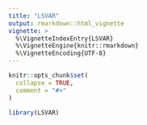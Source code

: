 ---
title: "LSVAR"
output: rmarkdown::html_vignette
vignette: >
  %\VignetteIndexEntry{LSVAR}
  %\VignetteEngine{knitr::rmarkdown}
  %\VignetteEncoding{UTF-8}
---

```{r, include = FALSE}
knitr::opts_chunk$set(
  collapse = TRUE,
  comment = "#>"
)
```

```{r setup}
library(LSVAR)
```
